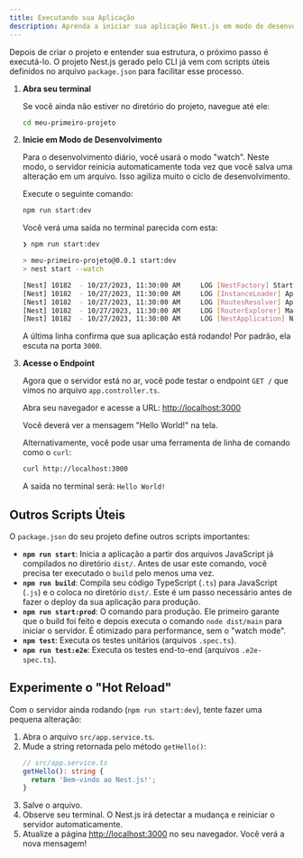 ```yaml
---
title: Executando sua Aplicação
description: Aprenda a iniciar sua aplicação Nest.js em modo de desenvolvimento e produção e veja seu primeiro endpoint funcionando.
---
```


Depois de criar o projeto e entender sua estrutura, o próximo passo é executá-lo. O projeto Nest.js gerado pelo CLI já vem com scripts úteis definidos no arquivo `package.json` para facilitar esse processo.


1.  **Abra seu terminal**

    Se você ainda não estiver no diretório do projeto, navegue até ele:
    ```bash
    cd meu-primeiro-projeto
    ```
    
2.  **Inicie em Modo de Desenvolvimento**

    Para o desenvolvimento diário, você usará o modo "watch". Neste modo, o servidor reinicia automaticamente toda vez que você salva uma alteração em um arquivo. Isso agiliza muito o ciclo de desenvolvimento.

    Execute o seguinte comando:
    ```bash
    npm run start:dev
    ```
    
    Você verá uma saída no terminal parecida com esta:
    
    ```sh
    ❯ npm run start:dev

    > meu-primeiro-projeto@0.0.1 start:dev
    > nest start --watch

    [Nest] 10182  - 10/27/2023, 11:30:00 AM     LOG [NestFactory] Starting Nest application...
    [Nest] 10182  - 10/27/2023, 11:30:00 AM     LOG [InstanceLoader] AppModule dependencies initialized
    [Nest] 10182  - 10/27/2023, 11:30:00 AM     LOG [RoutesResolver] AppController {/}:
    [Nest] 10182  - 10/27/2023, 11:30:00 AM     LOG [RouterExplorer] Mapped {/, GET} route
    [Nest] 10182  - 10/27/2023, 11:30:00 AM     LOG [NestApplication] Nest application successfully started
    ```
    A última linha confirma que sua aplicação está rodando! Por padrão, ela escuta na porta `3000`.

3.  **Acesse o Endpoint**

    Agora que o servidor está no ar, você pode testar o endpoint `GET /` que vimos no arquivo `app.controller.ts`.

    Abra seu navegador e acesse a URL:
    [http://localhost:3000](http://localhost:3000)

    Você deverá ver a mensagem "Hello World!" na tela.

    Alternativamente, você pode usar uma ferramenta de linha de comando como o `curl`:
    ```bash
    curl http://localhost:3000
    ```
    A saída no terminal será: `Hello World!`


## Outros Scripts Úteis

O `package.json` do seu projeto define outros scripts importantes:

-   **`npm run start`**: Inicia a aplicação a partir dos arquivos JavaScript já compilados no diretório `dist/`. Antes de usar este comando, você precisa ter executado o `build` pelo menos uma vez.
-   **`npm run build`**: Compila seu código TypeScript (`.ts`) para JavaScript (`.js`) e o coloca no diretório `dist/`. Este é um passo necessário antes de fazer o deploy da sua aplicação para produção.
-   **`npm run start:prod`**: O comando para produção. Ele primeiro garante que o build foi feito e depois executa o comando `node dist/main` para iniciar o servidor. É otimizado para performance, sem o "watch mode".
-   **`npm test`**: Executa os testes unitários (arquivos `.spec.ts`).
-   **`npm run test:e2e`**: Executa os testes end-to-end (arquivos `.e2e-spec.ts`).

## Experimente o "Hot Reload"

Com o servidor ainda rodando (`npm run start:dev`), tente fazer uma pequena alteração:
1.  Abra o arquivo `src/app.service.ts`.
2.  Mude a string retornada pelo método `getHello()`:
    ```typescript
    // src/app.service.ts
    getHello(): string {
      return 'Bem-vindo ao Nest.js!';
    }
    ```
3.  Salve o arquivo.
4.  Observe seu terminal. O Nest.js irá detectar a mudança e reiniciar o servidor automaticamente.
5.  Atualize a página [http://localhost:3000](http://localhost:3000) no seu navegador. Você verá a nova mensagem!

